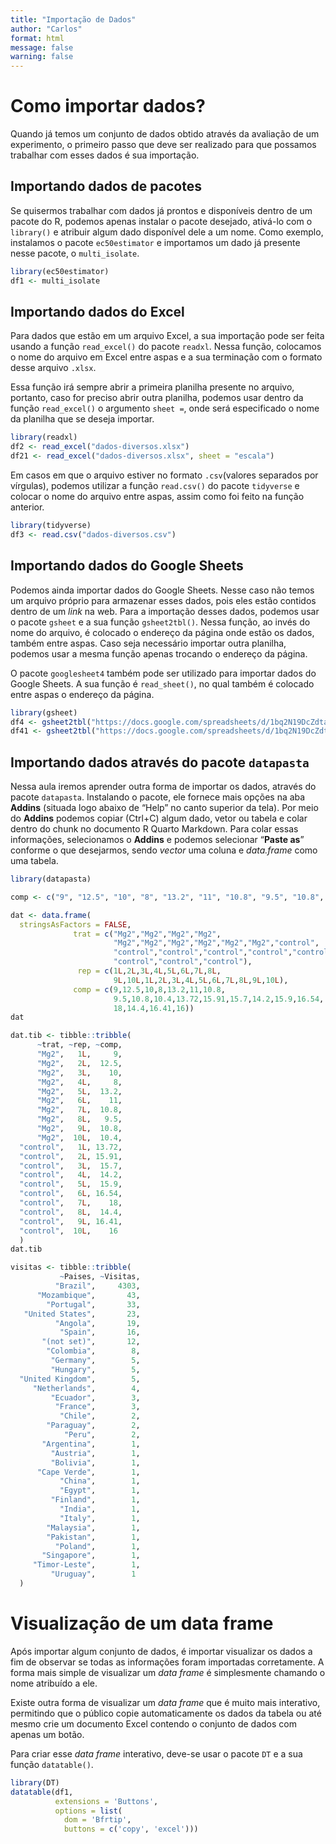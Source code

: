 ```yaml
---
title: "Importação de Dados"
author: "Carlos"
format: html
message: false
warning: false
---
```


# Como importar dados?

Quando já temos um conjunto de dados obtido através da avaliação de um experimento, o primeiro passo que deve ser realizado para que possamos trabalhar com esses dados é sua importação.

## Importando dados de pacotes

Se quisermos trabalhar com dados já prontos e disponíveis dentro de um pacote do R, podemos apenas instalar o pacote desejado, ativá-lo com o `library()` e atribuir algum dado disponível dele a um nome. Como exemplo, instalamos o pacote `ec50estimator` e importamos um dado já presente nesse pacote, o `multi_isolate`.

```r
library(ec50estimator)
df1 <- multi_isolate
```

## Importando dados do Excel

Para dados que estão em um arquivo Excel, a sua importação pode ser feita usando a função `read_excel()` do pacote `readxl`. Nessa função, colocamos o nome do arquivo em Excel entre aspas e a sua terminação com o formato desse arquivo `.xlsx`.

Essa função irá sempre abrir a primeira planilha presente no arquivo, portanto, caso for preciso abrir outra planilha, podemos usar dentro da função `read_excel()` o argumento `sheet =`, onde será especificado o nome da planilha que se deseja importar.

```r
library(readxl)
df2 <- read_excel("dados-diversos.xlsx")
df21 <- read_excel("dados-diversos.xlsx", sheet = "escala")
```

Em casos em que o arquivo estiver no formato `.csv`(valores separados por vírgulas), podemos utilizar a função `read.csv()` do pacote `tidyverse` e colocar o nome do arquivo entre aspas, assim como foi feito na função anterior.

```r
library(tidyverse)
df3 <- read.csv("dados-diversos.csv")
```

## Importando dados do Google Sheets

Podemos ainda importar dados do Google Sheets. Nesse caso não temos um arquivo próprio para armazenar esses dados, pois eles estão contidos dentro de um *link* na web. Para a importação desses dados, podemos usar o pacote `gsheet` e a sua função `gsheet2tbl()`. Nessa função, ao invés do nome do arquivo, é colocado o endereço da página onde estão os dados, também entre aspas. Caso seja necessário importar outra planilha, podemos usar a mesma função apenas trocando o endereço da página.

O pacote `googlesheet4` também pode ser utilizado para importar dados do Google Sheets. A sua função é `read_sheet()`, no qual também é colocado entre aspas o endereço da página.

```r
library(gsheet)
df4 <- gsheet2tbl("https://docs.google.com/spreadsheets/d/1bq2N19DcZdtax2fQW9OHSGMR0X2__Z9T/edit?gid=2023059672#gid=2023059672")
df41 <- gsheet2tbl("https://docs.google.com/spreadsheets/d/1bq2N19DcZdtax2fQW9OHSGMR0X2__Z9T/edit?gid=866852711#gid=866852711")
```

## Importando dados através do pacote `datapasta`

Nessa aula iremos aprender outra forma de importar os dados, através do pacote `datapasta`. Instalando o pacote, ele fornece mais opções na aba **Addins** (situada logo abaixo de "Help" no canto superior da tela). Por meio do **Addins** podemos copiar (Ctrl+C) algum dado, vetor ou tabela e colar dentro do chunk no documento R Quarto Markdown. Para colar essas informações, selecionamos o **Addins** e podemos selecionar "**Paste as**" conforme o que desejarmos, sendo *vector* uma coluna e *data.frame* como uma tabela.

```r
library(datapasta)

comp <- c("9", "12.5", "10", "8", "13.2", "11", "10.8", "9.5", "10.8", "10.4", "13.72", "15.91", "15.7", "14.2", "15.9", "16.54", "18", "14.4", "16.41", "16")

dat <- data.frame(
  stringsAsFactors = FALSE,
              trat = c("Mg2","Mg2","Mg2","Mg2",
                       "Mg2","Mg2","Mg2","Mg2","Mg2","Mg2","control",
                       "control","control","control","control","control","control",
                       "control","control","control"),
               rep = c(1L,2L,3L,4L,5L,6L,7L,8L,
                       9L,10L,1L,2L,3L,4L,5L,6L,7L,8L,9L,10L),
              comp = c(9,12.5,10,8,13.2,11,10.8,
                       9.5,10.8,10.4,13.72,15.91,15.7,14.2,15.9,16.54,
                       18,14.4,16.41,16))
dat

dat.tib <- tibble::tribble(
      ~trat, ~rep, ~comp,
      "Mg2",   1L,     9,
      "Mg2",   2L,  12.5,
      "Mg2",   3L,    10,
      "Mg2",   4L,     8,
      "Mg2",   5L,  13.2,
      "Mg2",   6L,    11,
      "Mg2",   7L,  10.8,
      "Mg2",   8L,   9.5,
      "Mg2",   9L,  10.8,
      "Mg2",  10L,  10.4,
  "control",   1L, 13.72,
  "control",   2L, 15.91,
  "control",   3L,  15.7,
  "control",   4L,  14.2,
  "control",   5L,  15.9,
  "control",   6L, 16.54,
  "control",   7L,    18,
  "control",   8L,  14.4,
  "control",   9L, 16.41,
  "control",  10L,    16
  )
dat.tib

visitas <- tibble::tribble(
           ~Paises, ~Visitas,
          "Brazil",     4303,
      "Mozambique",       43,
        "Portugal",       33,
   "United States",       23,
          "Angola",       19,
           "Spain",       16,
       "(not set)",       12,
        "Colombia",        8,
         "Germany",        5,
         "Hungary",        5,
  "United Kingdom",        5,
     "Netherlands",        4,
         "Ecuador",        3,
          "France",        3,
           "Chile",        2,
        "Paraguay",        2,
            "Peru",        2,
       "Argentina",        1,
         "Austria",        1,
         "Bolivia",        1,
      "Cape Verde",        1,
           "China",        1,
           "Egypt",        1,
         "Finland",        1,
           "India",        1,
           "Italy",        1,
        "Malaysia",        1,
        "Pakistan",        1,
          "Poland",        1,
       "Singapore",        1,
     "Timor-Leste",        1,
         "Uruguay",        1
  )
```

# Visualização de um data frame

Após importar algum conjunto de dados, é importar visualizar os dados a fim de observar se todas as informações foram importadas corretamente. A forma mais simple de visualizar um *data frame* é simplesmente chamando o nome atribuído a ele.

Existe outra forma de visualizar um *data frame* que é muito mais interativo, permitindo que o público copie automaticamente os dados da tabela ou até mesmo crie um documento Excel contendo o conjunto de dados com apenas um botão.

Para criar esse *data frame* interativo, deve-se usar o pacote `DT` e a sua função `datatable()`.

```r
library(DT)
datatable(df1,
          extensions = 'Buttons',
          options = list(
            dom = 'Bfrtip',
            buttons = c('copy', 'excel')))
```
